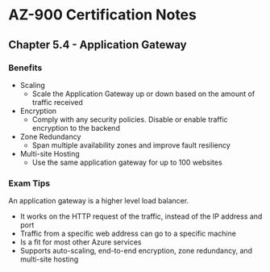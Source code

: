 # AZ-900 Certification Notes
## Chapter 5.4 - Application Gateway

### Benefits
* Scaling
	* Scale the Application Gateway up or down based on the amount of traffic received
* Encryption
	* Comply with any security policies. Disable or enable traffic encryption to the backend
* Zone Redundancy
	* Span multiple availability zones and improve fault resiliency
* Multi-site Hosting
	* Use the same application gateway for up to 100 websites

### Exam Tips
An application gateway is a higher level load balancer.
* It works on the HTTP request of the traffic, instead of the IP address and port
* Traffic from a specific web address can go to a specific machine
* Is a fit for most other Azure services
* Supports auto-scaling, end-to-end encryption, zone redundancy, and multi-site hosting